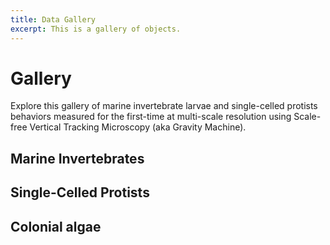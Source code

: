 ```yaml
---
title: Data Gallery
excerpt: This is a gallery of objects.
---
```


<Container pb="100px">

# Gallery

Explore this gallery of marine invertebrate larvae and single-celled protists behaviors measured for the first-time at multi-scale resolution using Scale-free Vertical Tracking Microscopy (aka Gravity Machine). 

## Marine Invertebrates

<Grid col="1|2|3" gap="4|6|8" mt="1|2|3">
  <Block
    src="gallery/card"
    href="/gallery/crepidula-spp"
    image="gallery/Marine Invertebrates/snail.png"
    name="Crepidula spp."
  />
  <Block
    src="gallery/card"
    href="/gallery/owenia-spp"
    image="gallery/Marine Invertebrates/polychaete.png"
    name="Owenia spp."
  />
  <Block
    src="gallery/card"
    href="/gallery/s-califoricum"
    image="gallery/Marine Invertebrates/acornworm.png"
    name="Schizocardium califoricum"
  />
  <Block
    src="gallery/card"
    href="/gallery/p-miniata"
    image="gallery/Marine Invertebrates/starfish.png"
    name="Patiria miniata"
  />
  <Block
    src="gallery/card"
    href="/gallery/o-spiculata"
    image="gallery/Marine Invertebrates/brittlestar.png"
    name="Ophiothrix spiculata"
  />
  <Block
    src="gallery/card"
    href="/gallery/d-excentricus"
    image="gallery/Marine Invertebrates/dendraster.png"
    name="Dendraster excentricus"
  />
  <Block
    src="gallery/card"
    href="/gallery/p-parvimensis"
    image="gallery/Marine Invertebrates/seacucumber.png"
    name="Parastichopus parvimensis"
  />
  <Block
    src="gallery/card"
    href="/gallery/s-purpuratus"
    image="gallery/Marine Invertebrates/seaurchin.png"
    name="Strongylocentrotus purpuratus"
  />

</Grid>

## Single-Celled Protists

<Grid col="1|2|3" gap="4|6|8" mt="4|6|8">
  <Block
    src="gallery/card"
    href="/gallery/a-sanguinea"
    image="gallery/SingleCells/a-sanguinea.png"
    name="Akashiwo sanguinea"
  />
  <Block
    src="gallery/card"
    href="/gallery/ceratium"
    image="gallery/SingleCells/ceratium-sp.png"
    name="Ceratium sp."
  />
  <Block
    src="gallery/card"
    href="/gallery/s-coeruleus"
    image="gallery/SingleCells/s-coeruleus.png"
    name="Stentor coeruleus"
  />
  <Block
    src="gallery/card"
    href="/gallery/e-gracilis"
    image="gallery/SingleCells/e-gracilis.png"
    name="Euglena gracilis"
  />
</Grid>

## Colonial algae

<Grid col="1|2|3" gap="4|6|8" mt="4|6|8">
  <Block
    src="gallery/card"
    href="/gallery/v-aureus"
    image="gallery/v-aureus.png"
    name="Volvox aureus"
  />
  
</Grid>


</Container>
